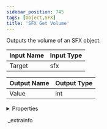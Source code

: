 ```yaml
---
sidebar_position: 745
tags: [Object,SFX]
title: 'SFX Get Volume'
---
```


Outputs the volume of an SFX object.



<IChip uuid="aaf39143-c5dc-47cd-ad85-c659c3035cab" />

| Input Name | Input Type |
|-----------|-----------|
| Target | sfx |

| Output Name | Output Type |
|-----------|-----------|
| Value | int |


<details>
  <summary>Properties</summary>
  <div>
    <div>
    <table>
      <thead>
        <tr>
          <th>Room availability:</th>
          <th>Available everywhere</th>
        </tr>
        <tr>
          <th>Is beta required?</th>
          <th>No</th>
        </tr>
        <tr>
          <th>Is this chip a trolling risk?</th>
          <th>No</th>
        </tr>
        <tr>
          <th>Is this chip a role assignment risk?</th>
          <th>No</th>
        </tr>
        <tr>
          <th>Chip UUID</th>
          <th>aaf39143-c5dc-47cd-ad85-c659c3035cab</th>
        </tr>
      </thead>
    </table>
    </div>
  </div>
</details>

._extrainfo